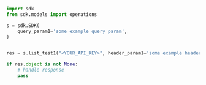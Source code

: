 ```python ListTest1.py
import sdk
from sdk.models import operations

s = sdk.SDK(
    query_param1='some example query param',
)


res = s.list_test1("<YOUR_API_KEY>", header_param1='some example header param', page=100, query_param1='some example query param')

if res.object is not None:
    # handle response
    pass
```
